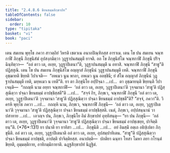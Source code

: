 ```yaml
---
title: "2.4.8.6 ขียนธมฺมสิกฺขาปท"
tableOfContents: false
sidebar:
  order: 10
type: "tipitaka"
basket: "vi"
book: "paci"
---
```



<DynamicBreadcrumb />

<Division number="1146" book="paci">

<Paragraph number="3354" book="paci">
เตน สมเยน พุทฺโธ ภควา สาวตฺถิยํ วิหรติ เชตวเน อนาถปิณฺฑิกสฺส อาราเม. เตน โข ปน สมเยน จณฺฑกาฬี ภิกฺขุนี ภิกฺขุนิสํฆํ อุปสงฺกมิตฺวา วุฏฺฐาปนสมฺมุตึ ยาจติ. อถ โข ภิกฺขุนิสํโฆ จณฺฑกาฬึ ภิกฺขุนึ ปริจฺฉินฺทิตฺวา—  “อลํ ตาว เต, อเยฺย, วุฏฺฐาปิเตนา”ติ, วุฏฺฐาปนสมฺมุตึ น อทาสิ. จณฺฑกาฬี ภิกฺขุนี “สาธู”ติ ปฏิสฺสุณิ. เตน โข ปน สมเยน ภิกฺขุนิสํโฆ อญฺญาสํ ภิกฺขุนีนํ วุฏฺฐาปนสมฺมุตึ เทติ. จณฺฑกาฬี ภิกฺขุนี อุชฺฌายติ ขิยฺยติ วิปาเจติ—  “อหเมว นูน พาลา, อหเมว นูน อลชฺชินี; ยํ สํโฆ อญฺญาสํ ภิกฺขุนีนํ วุฏฺฐาปนสมฺมุตึ เทติ, มยฺหเมว น เทตี”ติ.
</Paragraph>

<Paragraph number="3355" book="paci">
ยา ตา ภิกฺขุนิโย อปฺปิจฺฉา …เป…  ตา อุชฺฌายนฺติ ขิยฺยนฺติ วิปาเจนฺติ—  “กถญฺหิ นาม อยฺยา จณฺฑกาฬี—  ‘อลํ ตาว เต, อเยฺย, วุฏฺฐาปิเตนา’ติ วุจฺจมานา ‘สาธู’ติ ปฏิสฺสุณิตฺวา ปจฺฉา ขียนธมฺมํ อาปชฺชิสฺสตี”ติ …เป…  “สจฺจํ กิร, ภิกฺขเว, จณฺฑกาฬี ภิกฺขุนี ‘อลํ ตาว เต, อเยฺย, วุฏฺฐาปิเตนา’ติ วุจฺจมานา ‘สาธู’ติ ปฏิสฺสุณิตฺวา ปจฺฉา ขียนธมฺมํ อาปชฺชตี”ติ? “สจฺจํ, ภควา”ติ. วิครหิ พุทฺโธ ภควา …เป…  กถญฺหิ นาม, ภิกฺขเว, จณฺฑกาฬี ภิกฺขุนี—  ‘อลํ ตาว เต, อเยฺย, วุฏฺฐาปิเตนา’ติ วุจฺจมานา ‘สาธู’ติ ปฏิสฺสุณิตฺวา ปจฺฉา ขียนธมฺมํ อาปชฺชิสฺสติ. เนตํ, ภิกฺขเว, อปฺปสนฺนานํ วา ปสาทาย …เป…  เอวญฺจ ปน, ภิกฺขเว, ภิกฺขุนิโย อิมํ สิกฺขาปทํ อุทฺทิสนฺตุ—
</Paragraph>

</Division>
<Division number="1147" book="paci">

<Paragraph number="3356" book="paci">
<Emphasis>“ยา ปน ภิกฺขุนี—  ‘อลํ ตาว เต, อเยฺย, วุฏฺฐาปิเตนา’ติ วุจฺจมานา ‘สาธู’ติ ปฏิสฺสุณิตฺวา ปจฺฉา ขียนธมฺมํ อาปชฺเชยฺย, ปาจิตฺติยนฺ”</Emphasis>ติ. (*76*:<Emphasis>131</Emphasis>)
</Paragraph>

</Division>
<Division number="1148" book="paci">

<Paragraph number="3357" book="paci">
<Emphasis>ยา ปนา</Emphasis>ติ ยา ยาทิสา …เป…  <Emphasis>ภิกฺขุนี</Emphasis>ติ …เป…  อยํ อิมสฺมึ อตฺเถ อธิปฺเปตา ภิกฺขุนีติ.
</Paragraph>

<Paragraph number="3358" book="paci">
<Emphasis>อลํ ตาว เต, อเยฺย, วุฏฺฐาปิเตนา</Emphasis>ติ อลํ ตาว เต, อเยฺย, อุปสมฺปาทิเตน. “สาธู”ติ ปฏิสฺสุณิตฺวา ปจฺฉา ขียนธมฺมํ อาปชฺชติ, อาปตฺติ ปาจิตฺติยสฺส.
</Paragraph>

</Division>
<Division number="1149" book="paci">

<Paragraph number="3359" book="paci">
อนาปตฺติ—  ปกติยา ฉนฺทา โทสา โมหา ภยา กโรนฺตํ ขิยฺยติ, อุมฺมตฺติกาย, อาทิกมฺมิกายาติ.

</Paragraph>
</Division>

<Paragraph number="3360" type="center" book="paci">
ฉฏฺฐสิกฺขาปทํ นิฏฺฐิตํ.
</Paragraph>